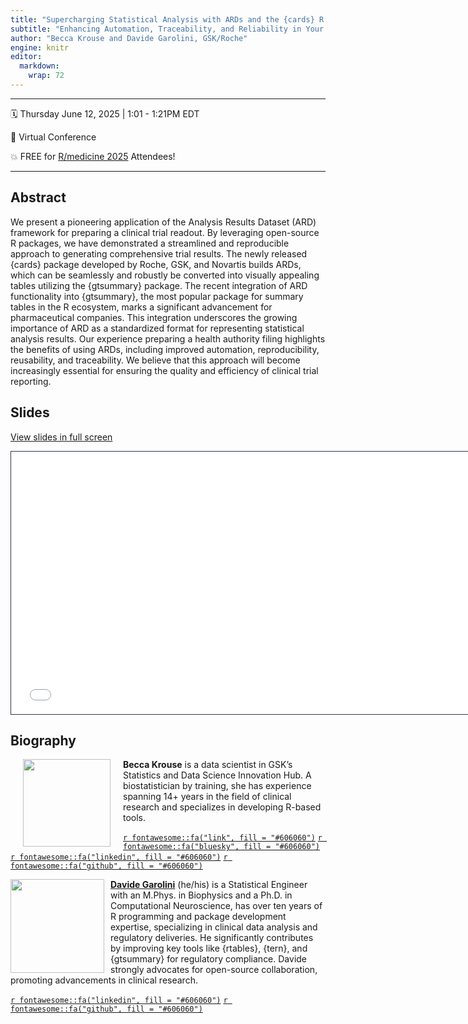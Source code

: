 ```yaml
---
title: "Supercharging Statistical Analysis with ARDs and the {cards} R Package"
subtitle: "Enhancing Automation, Traceability, and Reliability in Your Statistical Workflow."
author: "Becca Krouse and Davide Garolini, GSK/Roche"
engine: knitr
editor: 
  markdown: 
    wrap: 72
---
```


------------------------------------------------------------------------

🗓️ Thursday June 12, 2025  \| 1:01 - 1:21PM EDT

🏢 Virtual Conference

💥 FREE for [R/medicine 2025](https://rconsortium.github.io/RMedicine_website/abstracts.html#cards-package) Attendees!

------------------------------------------------------------------------

## Abstract

We present a pioneering application of the Analysis Results Dataset (ARD) framework for preparing a clinical trial readout.
By leveraging open-source R packages, we have demonstrated a streamlined and reproducible approach to generating comprehensive trial results.
The newly released {cards} package developed by Roche, GSK, and Novartis builds ARDs, which can be seamlessly and robustly be converted into visually appealing tables utilizing the {gtsummary} package.
The recent integration of ARD functionality into {gtsummary}, the most popular package for summary tables in the R ecosystem, marks a significant advancement for pharmaceutical companies.
This integration underscores the growing importance of ARD as a standardized format for representing statistical analysis results.
Our experience preparing a health authority filing highlights the benefits of using ARDs, including improved automation, reproducibility, reusability, and traceability.
We believe that this approach will become increasingly essential for ensuring the quality and efficiency of clinical trial reporting.

## Slides

[View slides in full screen](/slides/index.html)

```{=html}
<iframe class="slide-deck" src="/slides/" height="420" width="747" style="border: 1px solid #2e3846;"></iframe>
```

## Biography

![](images/becca.png){style="float:left;padding: 0 20px 0 20px;"
fig-alt="Headshot of Becca Krouse" width="140"}

**Becca Krouse** is a data scientist in GSK's Statistics and Data
Science Innovation Hub. A biostatistician by training, she has
experience spanning 14+ years in the field of clinical research and
specializes in developing R-based tools.

[`r fontawesome::fa("link", fill = "#606060")`](https://www.danieldsjoberg.com/)
[`r fontawesome::fa("bluesky", fill = "#606060")`](https://bsky.app/profile/ddsjoberg.bsky.social)
[`r fontawesome::fa("linkedin", fill = "#606060")`](https://www.linkedin.com/in/ddsjoberg/)
[`r fontawesome::fa("github", fill = "#606060")`](https://github.com/ddsjoberg/)

![](images/Davide_Garolini-PH.png){style="float:left;padding: 0 10px 0 0;" fig-alt="Headshot of Davide Garolini" width="150"}

[**Davide Garolini**](https://www.linkedin.com/in/davidegarolini/) (he/his) is a Statistical Engineer with an M.Phys. in Biophysics and a Ph.D. in Computational Neuroscience, has over ten years of R programming and package development expertise, specializing in clinical data analysis and regulatory deliveries. He significantly contributes by improving key tools like {rtables}, {tern}, and {gtsummary} for regulatory compliance. Davide strongly advocates for open-source collaboration, promoting advancements in clinical research.


[`r fontawesome::fa("linkedin", fill = "#606060")`](https://ch.linkedin.com/in/davidegarolini)
[`r fontawesome::fa("github", fill = "#606060")`](https://github.com/Melkiades/)